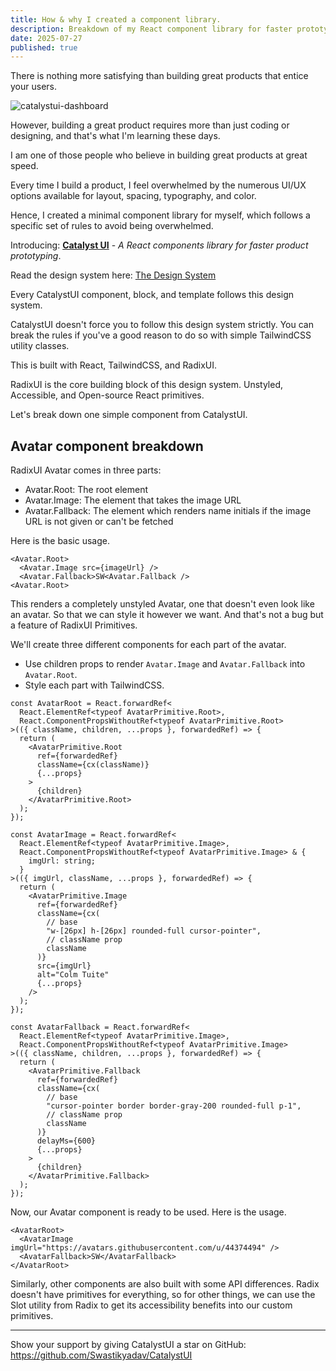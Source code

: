```yaml
---
title: How & why I created a component library.
description: Breakdown of my React component library for faster prototyping.
date: 2025-07-27
published: true
---
```


There is nothing more satisfying than building great products that entice your users.

![catalystui-dashboard](https://catalystui.vercel.app/images/sot.png)

However, building a great product requires more than just coding or designing, and that's what I'm learning these days.

I am one of those people who believe in building great products at great speed.

Every time I build a product, I feel overwhelmed by the numerous UI/UX options available for layout, spacing, typography, and color.

Hence, I created a minimal component library for myself, which follows a specific set of rules to avoid being overwhelmed.

Introducing: [**Catalyst UI**](https://catalystui.vercel.app) - _A React components library for faster product prototyping_.

Read the design system here: [The Design System](https://catalystui.vercel.app/documentation/design-system)

Every CatalystUI component, block, and template follows this design system.

CatalystUI doesn't force you to follow this design system strictly. You can break the rules if you've a good reason to do so with simple TailwindCSS utility classes.

This is built with React, TailwindCSS, and RadixUI.

RadixUI is the core building block of this design system. Unstyled, Accessible, and Open-source React primitives.

Let's break down one simple component from CatalystUI.

## Avatar component breakdown

RadixUI Avatar comes in three parts:

- Avatar.Root: The root element
- Avatar.Image: The element that takes the image URL
- Avatar.Fallback: The element which renders name initials if the image URL is not given or can't be fetched

Here is the basic usage.

```tsx
<Avatar.Root>
  <Avatar.Image src={imageUrl} />
  <Avatar.Fallback>SW<Avatar.Fallback />
<Avatar.Root>
```

This renders a completely unstyled Avatar, one that doesn't even look like an avatar. So that we can style it however we want. And that's not a bug but a feature of RadixUI Primitives.

We'll create three different components for each part of the avatar.

- Use children props to render `Avatar.Image` and `Avatar.Fallback` into `Avatar.Root`.
- Style each part with TailwindCSS.

```tsx
const AvatarRoot = React.forwardRef<
  React.ElementRef<typeof AvatarPrimitive.Root>,
  React.ComponentPropsWithoutRef<typeof AvatarPrimitive.Root>
>(({ className, children, ...props }, forwardedRef) => {
  return (
    <AvatarPrimitive.Root
      ref={forwardedRef}
      className={cx(className)}
      {...props}
    >
      {children}
    </AvatarPrimitive.Root>
  );
});

const AvatarImage = React.forwardRef<
  React.ElementRef<typeof AvatarPrimitive.Image>,
  React.ComponentPropsWithoutRef<typeof AvatarPrimitive.Image> & {
    imgUrl: string;
  }
>(({ imgUrl, className, ...props }, forwardedRef) => {
  return (
    <AvatarPrimitive.Image
      ref={forwardedRef}
      className={cx(
        // base
        "w-[26px] h-[26px] rounded-full cursor-pointer",
        // className prop
        className
      )}
      src={imgUrl}
      alt="Colm Tuite"
      {...props}
    />
  );
});

const AvatarFallback = React.forwardRef<
  React.ElementRef<typeof AvatarPrimitive.Image>,
  React.ComponentPropsWithoutRef<typeof AvatarPrimitive.Image>
>(({ className, children, ...props }, forwardedRef) => {
  return (
    <AvatarPrimitive.Fallback
      ref={forwardedRef}
      className={cx(
        // base
        "cursor-pointer border border-gray-200 rounded-full p-1",
        // className prop
        className
      )}
      delayMs={600}
      {...props}
    >
      {children}
    </AvatarPrimitive.Fallback>
  );
});
```

Now, our Avatar component is ready to be used. Here is the usage.

```tsx
<AvatarRoot>
  <AvatarImage imgUrl="https://avatars.githubusercontent.com/u/44374494" />
  <AvatarFallback>SW</AvatarFallback>
</AvatarRoot>
```

Similarly, other components are also built with some API differences. Radix doesn't have primitives for everything, so for other things, we can use the Slot utility from Radix to get its accessibility benefits into our custom primitives.

---

Show your support by giving CatalystUI a star on GitHub: https://github.com/Swastikyadav/CatalystUI
